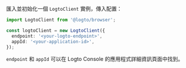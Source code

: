 匯入並初始化一個 `LogtoClient` 實例，傳入配置：

```ts title="index.js"
import LogtoClient from '@logto/browser';

const logtoClient = new LogtoClient({
  endpoint: '<your-logto-endpoint>',
  appId: '<your-application-id>',
});
```

`endpoint` 和 `appId` 可以在 Logto Console 的應用程式詳細資訊頁面中找到。
